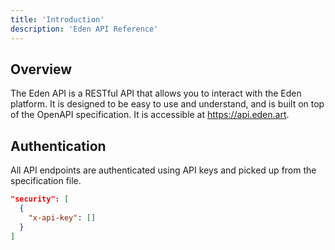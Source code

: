 ```yaml
---
title: 'Introduction'
description: 'Eden API Reference'
---
```


## Overview

The Eden API is a RESTful API that allows you to interact with the Eden platform. It is designed to be easy to use and understand, and is built on top of the OpenAPI specification. It is accessible at https://api.eden.art.

## Authentication

All API endpoints are authenticated using API keys and picked up from the specification file.

```json
"security": [
  {
    "x-api-key": []
  }
]
```
